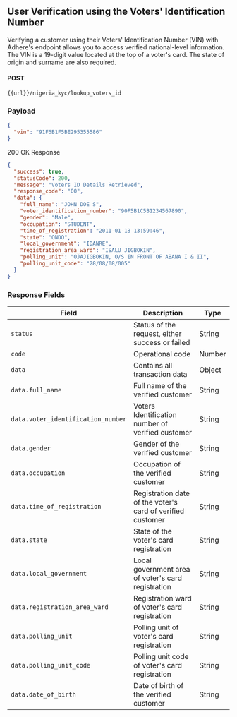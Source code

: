 ## User Verification using the Voters' Identification Number

Verifying a customer using their Voters' Identification Number (VIN) with Adhere's endpoint allows you to access verified national-level information. The VIN is a 19-digit value located at the top of a voter's card. The state of origin and surname are also required.

#### POST

`{{url}}/nigeria_kyc/lookup_voters_id`

### Payload

```json
{
  "vin": "91F6B1F5BE295355586"
}
```

200 OK Response

```json
{
  "success": true,
  "statusCode": 200,
  "message": "Voters ID Details Retrieved",
  "response_code": "00",
  "data": {
    "full_name": "JOHN DOE S",
    "voter_identification_number": "90F5B1C5B1234567890",
    "gender": "Male",
    "occupation": "STUDENT",
    "time_of_registration": "2011-01-18 13:59:46",
    "state": "ONDO",
    "local_government": "IDANRE",
    "registration_area_ward": "ISALU JIGBOKIN",
    "polling_unit": "OJAJIGBOKIN, O/S IN FRONT OF ABANA I & II",
    "polling_unit_code": "28/08/08/005"
  }
}
```
### Response Fields

| Field                        | Description                                               | Type   |
|------------------------------|-----------------------------------------------------------|--------|
| `status`                     | Status of the request, either success or failed          | String |
| `code`                       | Operational code                                         | Number |
| `data`                       | Contains all transaction data                           | Object |
| `data.full_name`             | Full name of the verified customer                      | String |
| `data.voter_identification_number` | Voters Identification number of verified customer | String |
| `data.gender`                | Gender of the verified customer                         | String |
| `data.occupation`            | Occupation of the verified customer                     | String |
| `data.time_of_registration`  | Registration date of the voter's card of verified customer | String |
| `data.state`                 | State of the voter's card registration                   | String |
| `data.local_government`      | Local government area of voter's card registration       | String |
| `data.registration_area_ward` | Registration ward of voter's card registration           | String |
| `data.polling_unit`          | Polling unit of voter's card registration                | String |
| `data.polling_unit_code`     | Polling unit code of voter's card registration           | String |
| `data.date_of_birth`         | Date of birth of the verified customer                   | String |